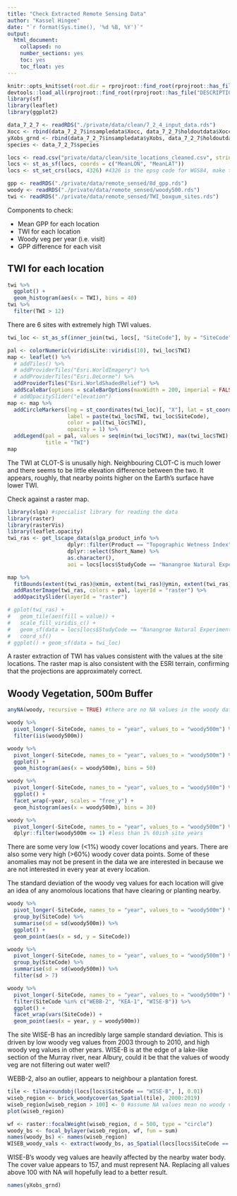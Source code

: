 ```yaml
---
title: "Check Extracted Remote Sensing Data"
author: "Kassel Hingee"
date: "`r format(Sys.time(), '%d %B, %Y')`"
output: 
  html_document: 
    collapsed: no
    number_sections: yes
    toc: yes
    toc_float: yes
---
```


```r
knitr::opts_knit$set(root.dir = rprojroot::find_root(rprojroot::has_file("DESCRIPTION")))
devtools::load_all(rprojroot::find_root(rprojroot::has_file("DESCRIPTION")))
library(sf)
library(leaflet)
library(ggplot2)
```

```r
data_7_2_7 <- readRDS("./private/data/clean/7_2_4_input_data.rds")
Xocc <- rbind(data_7_2_7$insampledata$Xocc, data_7_2_7$holdoutdata$Xocc)
yXobs_grnd <- rbind(data_7_2_7$insampledata$yXobs, data_7_2_7$holdoutdata$yXobs)
species <- data_7_2_7$species

locs <- read.csv("private/data/clean/site_locations_cleaned.csv", stringsAsFactors = FALSE)
locs <- st_as_sf(locs, coords = c("MeanLON", "MeanLAT"))
locs <- st_set_crs(locs, 4326) #4326 is the epsg code for WGS84, make this default crs I'll return to

gpp <- readRDS("./private/data/remote_sensed/8d_gpp.rds")
woody <- readRDS("./private/data/remote_sensed/woody500.rds")
twi <- readRDS("./private/data/remote_sensed/TWI_boxgum_sites.rds")
```

Components to check:

+ Mean GPP for each location
+ TWI for each location
+ Woody veg per year (i.e. visit)
+ GPP difference for each visit


## TWI for each location
```r
twi %>%
  ggplot() +
  geom_histogram(aes(x = TWI), bins = 40)
twi %>%
  filter(TWI > 12)
```

There are 6 sites with extremely high TWI values.

```r
twi_loc <- st_as_sf(inner_join(twi, locs[, "SiteCode"], by = "SiteCode"))

pal <- colorNumeric(viridisLite::viridis(10), twi_loc$TWI)
map <- leaflet() %>%
  # addTiles() %>%
  # addProviderTiles("Esri.WorldImagery") %>%
  # addProviderTiles("Esri.DeLorme") %>%
  addProviderTiles("Esri.WorldShadedRelief") %>%
  addScaleBar(options = scaleBarOptions(maxWidth = 200, imperial = FALSE)) 
  # addOpacitySlider("elevation")
map <- map %>%
  addCircleMarkers(lng = st_coordinates(twi_loc)[, "X"], lat = st_coordinates(twi_loc)[, "Y"],
                   label = paste(twi_loc$TWI, twi_loc$SiteCode),
                   color = pal(twi_loc$TWI),
                   opacity = 1) %>%
  addLegend(pal = pal, values = seq(min(twi_loc$TWI), max(twi_loc$TWI), length = 20),
            title = "TWI")
map
```

The TWI at CLOT-S is unusally high. Neighbouring CLOT-C is much lower and there seems to be little elevation difference between the two.
It appears, roughly, that nearby points higher on the Earth's surface have lower TWI.

Check against a raster map.

```r
library(slga) #specialist library for reading the data
library(raster)
library(rasterVis)
library(leaflet.opacity)
twi_ras <- get_lscape_data(slga_product_info %>%
                   dplyr::filter(Product == "Topographic Wetness Index") %>%
                   dplyr::select(Short_Name) %>%
                   as.character(),
                   aoi = locs[locs$StudyCode == "Nanangroe Natural Experiment", ])

map %>%
  fitBounds(extent(twi_ras)@xmin, extent(twi_ras)@ymin, extent(twi_ras)@xmax, extent(twi_ras)@ymax) %>%
  addRasterImage(twi_ras, colors = pal, layerId = "raster") %>%
  addOpacitySlider(layerId = "raster")

# gplot(twi_ras) + 
#   geom_tile(aes(fill = value)) +
#   scale_fill_viridis_c() +
#   geom_sf(data = locs[locs$StudyCode == "Nanangroe Natural Experiment", ], inherit.aes = FALSE, stat = "sf") +
#   coord_sf()
# ggplot() + geom_sf(data = twi_loc)
```

A raster extraction of TWI has values consistent with the values at the site locations.
The raster map is also consistent with the ESRI terrain, confirming that the projections are approximately correct.

## Woody Vegetation, 500m Buffer
```r
anyNA(woody, recursive = TRUE) #there are no NA values in the woody data

woody %>% 
  pivot_longer(-SiteCode, names_to = "year", values_to = "woody500m") %>%
  filter(iis(woody500m))

woody %>% 
  pivot_longer(-SiteCode, names_to = "year", values_to = "woody500m") %>%
  ggplot() +
  geom_histogram(aes(x = woody500m), bins = 50)

woody %>% 
  pivot_longer(-SiteCode, names_to = "year", values_to = "woody500m") %>%
  ggplot() +
  facet_wrap(~year, scales = "free_y") +
  geom_histogram(aes(x = woody500m), bins = 30)

woody %>% 
  pivot_longer(-SiteCode, names_to = "year", values_to = "woody500m") %>%
  dplyr::filter(woody500m <= 1) #less than 1% 60ish site years
```

There are some very low (<1%) woody cover locations and years.
There are also some very high (>60%) woody cover data points.
Some of these anomalies may not be present in the data we are interested in because we are not interested in every year at every location.

The standard deviation of the woody veg values for each location will give an idea of any anomolous locations that have clearing or planting nearby.

```r
woody %>% 
  pivot_longer(-SiteCode, names_to = "year", values_to = "woody500m") %>%
  group_by(SiteCode) %>%
  summarise(sd = sd(woody500m)) %>%
  ggplot() +
  geom_point(aes(x = sd, y = SiteCode))

woody %>% 
  pivot_longer(-SiteCode, names_to = "year", values_to = "woody500m") %>%
  group_by(SiteCode) %>%
  summarise(sd = sd(woody500m)) %>%
  filter(sd > 7)

woody %>% 
  pivot_longer(-SiteCode, names_to = "year", values_to = "woody500m") %>%
  filter(SiteCode %in% c("WEBB-2", "KEA-1", "WISE-B")) %>%
  ggplot() +
  facet_wrap(vars(SiteCode)) +
  geom_point(aes(x = year, y = woody500m))
```

The site WISE-B has an incredibly large sample standard deviation. This is driven by low woody veg values from 2003 through to 2010, and high woody veg values in other years. WISE-B is at the edge of a lake-like section of the Murray river, near Albury, could it be that the values of woody veg are not filtering out water well?

WEBB-2, also an outlier, appears to neighbour a plantation forest.

```r
tile <- tilearoundobj(locs[locs$SiteCode == "WISE-B", ], 0.01)
wiseb_region <- brick_woodycover(as_Spatial(tile), 2000:2019)
wiseb_region[wiseb_region > 100] <- 0 #assume NA values mean no woody veg
plot(wiseb_region)

wf <- raster::focalWeight(wiseb_region, d = 500, type = "circle")
woody_bs <- focal_bylayer(wiseb_region, wf, fun = sum)
names(woody_bs) <- names(wiseb_region)
WISEB_woody_vals <- extract(woody_bs, as_Spatial(locs[locs$SiteCode == "WISE-B", ]), df = TRUE)
```

WISE-B's woody veg values are heavily affected by the nearby water body. The cover value appears to 157, and must represent NA. Replacing all values above 100 with NA will hopefully lead to a better result.

```r
names(yXobs_grnd)
```